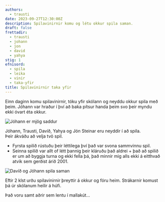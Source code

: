 ```yaml
---
authors:
  - trausti
date: 2023-09-27T12:30:00Z
description: Spilavinirnir komu og létu okkur spila saman.
draft: false
frettadir:
  - trausti
  - johann
  - jon
  - david
  - yahya
stig: 1
efnisord:
  - spila
  - leika
  - vinir
  - taka-yfir
title: Spilavinirnir taka yfir
---
```


Einn daginn komu spilavinirnir, tóku yfir skólann og neyddu okkur spila með þeim.
Jóhann var hraður í því að baka pítsur handa þeim svo þeir myndu ekki óvart éta okkur.

![Jóhann er mjög saddur](/static/images/faerslur/annad/johann-er-saddur.jpg)

Jóhann, Trausti, Davíð, Yahya og Jón Steinar eru neyddir í að spila. \
Þeir ákváðu að velja tvö spil.

- Fyrsta spilið rústuðu þeir léttilega því það var svona sammvinnu spil.
- Seinna spilið var allt of létt þannig þeir kláruðu það aldrei + það að spilið er um að byggja turna og ekki fella þá, það minnir mig alls ekki á eitthvað atvik sem gerðist árið 2001.

![Davíð og Jóhann spila saman](/static/images/faerslur/annad/david-og-johann.jpg)

Eftir 2 klst urðu spilavinirnir þreyttir á okkur og fóru heim.
Strákarnir komust þá úr skólanum heilir á húfi.

Það voru samt aðrir sem lentu í mallakút...
